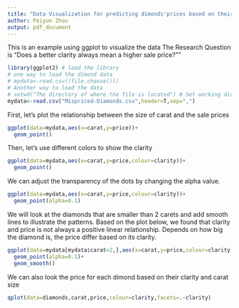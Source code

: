 ```yaml
---
title: "Data Visualization for predicting dimonds'prices based on their clarity"
author: Peiyun Zhou
output: pdf_document
---
```


This is an example using ggplot to visualize the data 
The Research Question is  "Does a better clarity always mean a higher sale price?""

```r
library(ggplot2) # load the library
# one way to load the dimond data
# mydata<-read.csv((file.choose())) 
# Another way to load the data
# setwd("The directory of where the file is located") # Set working directory 
mydata<-read.csv("Mispriced-Diamonds.csv",header=T,sep=",")
```

First, let's plot the relationship between the size of carat and the sale prices

```r
ggplot(data=mydata,aes(x=carat,y=price))+
  geom_point()
```
Then, let's use different colors to show the clarity 

```r
ggplot(data=mydata,aes(x=carat,y=price,colour=clarity))+
  geom_point()
```

We can adjust the transparency of the dots by changing the alpha value. 

```r
ggplot(data=mydata,aes(x=carat,y=price,colour=clarity))+
  geom_point(alpha=0.1)
```

We will look at the diamonds that are smaller than 2 carets and add smooth lines to illustrate the patterns. Based on the plot below, we found that clarity and price is not always a positive linear relationship. Depends on how big the diamond is, the price differ based on its clarity. 

```r
ggplot(data=mydata[mydata$carat<2,],aes(x=carat,y=price,colour=clarity))+
  geom_point(alpha=0.1)+
  geom_smooth()
```

We can also look the price for each dimond based on their clarity and carat size

```r
qplot(data=diamonds,carat,price,colour=clarity,facets=.~clarity)
```
